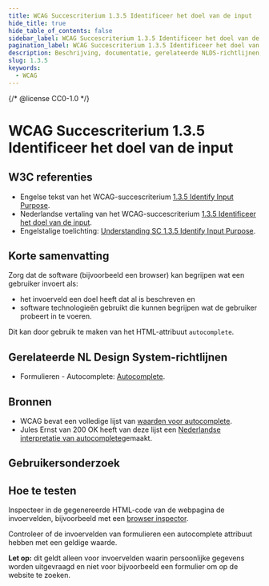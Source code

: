 ```yaml
---
title: WCAG Succescriterium 1.3.5 Identificeer het doel van de input
hide_title: true
hide_table_of_contents: false
sidebar_label: WCAG Succescriterium 1.3.5 Identificeer het doel van de input
pagination_label: WCAG Succescriterium 1.3.5 Identificeer het doel van de input
description: Beschrijving, documentatie, gerelateerde NLDS-richtlijnen, bronnen, gebruikersonderzoek en hoe te testen.
slug: 1.3.5
keywords:
  - WCAG
---
```


{/* @license CC0-1.0 */}


# WCAG Succescriterium 1.3.5 Identificeer het doel van de input

## W3C referenties

- Engelse tekst van het WCAG-succescriterium [<span lang="en">1.3.5 Identify Input Purpose</span>](https://www.w3.org/TR/WCAG22/#identify-input-purpose).
- Nederlandse vertaling van het WCAG-succescriterium [1.3.5 Identificeer het doel van de input](https://www.w3.org/Translations/WCAG21-nl/#niet-tekstuele-content).
- Engelstalige toelichting: [<span lang="en">Understanding SC 1.3.5 Identify Input Purpose</span>](https://www.w3.org/WAI/WCAG22/Understanding/identify-input-purpose.html).

## Korte samenvatting

Zorg dat de software (bijvoorbeeld een browser) kan begrijpen wat een gebruiker invoert als:

- het invoerveld een doel heeft dat al is beschreven en
- software technologieën gebruikt die kunnen begrijpen wat de gebruiker probeert in te voeren.

Dit kan door gebruik te maken van het HTML-attribuut `autocomplete`.

## Gerelateerde NL Design System-richtlijnen

- Formulieren - Autocomplete: [Autocomplete](/richtlijnen/formulieren/alle-richtlijnen/autocomplete).

## Bronnen

- WCAG bevat een volledige lijst van [waarden voor autocomplete](https://www.w3.org/Translations/WCAG21-nl/#input-purposes).
- Jules Ernst van 200 OK heeft van deze lijst een [Nederlandse interpretatie van autocomplete](https://www.200ok.nl/tips/autocomplete/)gemaakt.

## Gebruikersonderzoek

<CTAGebruikersonderzoek />

## Hoe te testen

Inspecteer in de gegenereerde HTML-code van de webpagina de invoervelden, bijvoorbeeld met een [browser inspector](https://developer.mozilla.org/en-US/docs/Learn/Common_questions/Tools_and_setup/What_are_browser_developer_tools).

Controleer of de invoervelden van formulieren een autocomplete attribuut hebben met een geldige waarde.

**Let op:** dit geldt alleen voor invoervelden waarin persoonlijke gegevens worden uitgevraagd en niet voor bijvoorbeeld een formulier om op de website te zoeken.

<WCAGFooterInfo />
